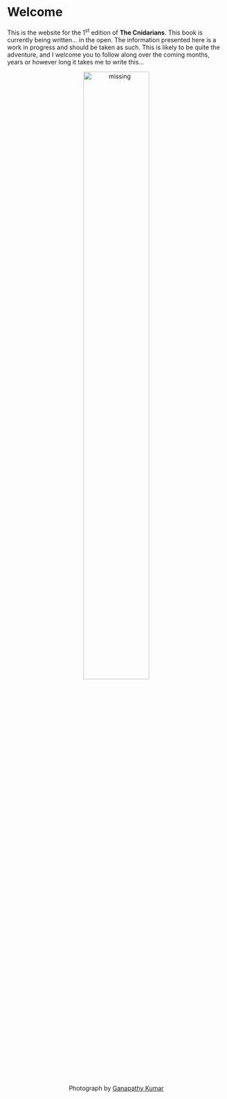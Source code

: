 # Welcome {.unnumbered}

This is the website for the 1^st^ edition of **The Cnidarians**. This book is currently being written... in the open. The information presented here is a work in progress and should be taken as such. This is likely to be quite the adventure, and I welcome you to follow along over the coming months, years or however long it takes me to write this...

<figure align="center">
  <img src="images/cover.jpg" alt="missing" style="width:60%">
  <figcaption> Photograph by <a href="https://unsplash.com/photos/5fhcbkOPhwA">Ganapathy Kumar</figcaption>
</figure>

